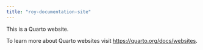 ```yaml
---
title: "roy-documentation-site"
---
```


This is a Quarto website.

To learn more about Quarto websites visit <https://quarto.org/docs/websites>.
